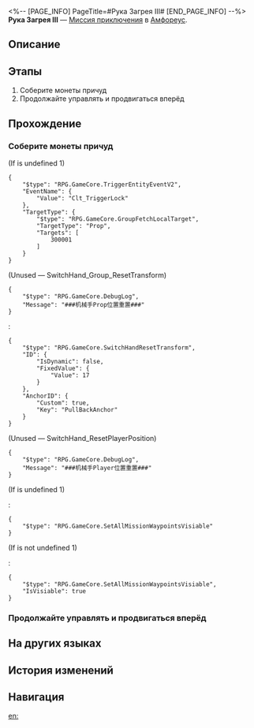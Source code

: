 <%-- [PAGE_INFO]
PageTitle=#Рука Загрея III#
[END_PAGE_INFO] --%>
{{Дополнить|Диалоги.}}
{{Миссия Инфобокс
|id              = 8030131
|Название        = 
|Изображение     = Миссия Рука Загрея III.png
|Тип             = Миссия приключения
|Событие         = 
|Глава           = 
|Условия         = 
|Персонажи       = Первопроходец
|СтартЛокация    = [[Амфореус]] — [[Рука Загрея III]]
|Мир             = Амфореус
|Предыдущая      = 
|Следующая       = 
|Награды         = 
}}
'''Рука Загрея III''' — [[Миссия приключения]] в [[Амфореус]].

==Описание==
{{Описание|<!--официальное описание из Перекрёстка судеб-->}}

==Этапы==
# Соберите монеты причуд
# Продолжайте управлять и продвигаться вперёд

==Прохождение==
{{Дополнить}}
===Соберите монеты причуд===
{{Описание миссии|тип=Миссия приключения|локация=Рука Загрея III|Все комнаты гипогея надёжно запечатаны. Эта находится под защитой руки Загрея. Продолжить путь можно, лишь завершив испытание.}}
{{Диалог Начало}}
;(If {{F|undefined}} is undefined 1)
<pre>{
	"$type": "RPG.GameCore.TriggerEntityEventV2",
	"EventName": {
		"Value": "Clt_TriggerLock"
	},
	"TargetType": {
		"$type": "RPG.GameCore.GroupFetchLocalTarget",
		"TargetType": "Prop",
		"Targets": [
			300001
		]
	}
}</pre>
;(Unused &mdash; SwitchHand_Group_ResetTransform)
<pre>{
	"$type": "RPG.GameCore.DebugLog",
	"Message": "###机械手Prop位置重置###"
}</pre>
:<pre>{
	"$type": "RPG.GameCore.SwitchHandResetTransform",
	"ID": {
		"IsDynamic": false,
		"FixedValue": {
			"Value": 17
		}
	},
	"AnchorID": {
		"Custom": true,
		"Key": "PullBackAnchor"
	}
}</pre>
::<!--0.2-second delay-->

;(Unused &mdash; SwitchHand_ResetPlayerPosition)
<pre>{
	"$type": "RPG.GameCore.DebugLog",
	"Message": "###机械手Player位置重置###"
}</pre>
::<!--0.2-second delay-->
;(If {{F|FCV_isHand}} is undefined 1)
:<pre>{
	"$type": "RPG.GameCore.SetAllMissionWaypointsVisiable"
}</pre>
;(If {{F|FCV_isHand}} is not undefined 1)
:<pre>{
	"$type": "RPG.GameCore.SetAllMissionWaypointsVisiable",
	"IsVisiable": true
}</pre>
{{Диалог Конец}}

===Продолжайте управлять и продвигаться вперёд===
{{Диалог Начало}}

{{Диалог Конец}}

==На других языках==
{{На других языках
|en   = Hand of Zagreus: Room III
|zhs  = 扎格列斯之手-房间Ⅲ
|zht  = 扎格列斯之手-房間Ⅲ
|ja   = ザグレウスの手：部屋III
|ko   = 자그레우스의 손-방Ⅲ
|es   = Mano de Zagreus: sala III
|fr   = Salle III de la Main de Zagreus
|ru   = Рука Загрея III
|th   = หัตถ์ Zagreus: ห้อง III
|vi   = Tay Của Zagreus: Phòng III
|de   = Hand des Zagreus: Raum III
|id   = Tangan Zagreus: Ruangan III
|pt   = A Mão de Zagreus: Sala III
}}

==История изменений==
{{История изменений|3.5}}

==Навигация==
{{Миссия приключения Навбокс|Глава }}

[[en:]]
